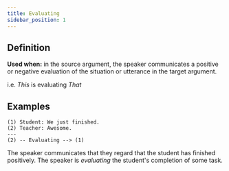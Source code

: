 ```yaml
---
title: Evaluating
sidebar_position: 1
---
```


## Definition

**Used when:** in the source argument, the speaker communicates a positive or negative evaluation of the situation or utterance in the target argument.

i.e. *This* is evaluating *That*

## Examples

```
(1) Student: We just finished.
(2) Teacher: Awesome.
---
(2) -- Evaluating --> (1)
```
The speaker communicates that they regard that the student has finished positively.
The speaker is *evaluating* the student's completion of some task.